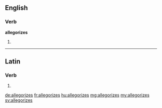 ==English==

===Verb===
'''allegorizes'''

# {{third-person singular of|allegorize}}

----

==Latin==

===Verb===
{{la-verb-form|allēgorīzēs}}

# {{conjugation of|allegorizo|allēgorīzō|2|s|pres|act|sub|lang=la}}

[[de:allegorizes]]
[[fr:allegorizes]]
[[hu:allegorizes]]
[[mg:allegorizes]]
[[my:allegorizes]]
[[sv:allegorizes]]